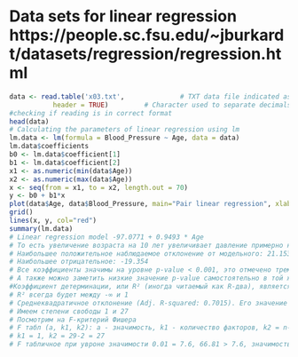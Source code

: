 # Data sets for linear regression https://people.sc.fsu.edu/~jburkardt/datasets/regression/regression.html
```{r}
data <- read.table('x03.txt',              # TXT data file indicated as string or full path to the file
           header = TRUE)         # Character used to separate decimals of the numbers in the file
#checking if reading is in correct format
head(data)
# Calculating the parameters of linear regression using lm
lm.data <- lm(formula = Blood_Pressure ~ Age, data = data)
lm.data$coefficients
b0 <- lm.data$coefficient[1]
b1 <- lm.data$coefficient[2]
x1 <- as.numeric(min(data$Age))
x2 <- as.numeric(max(data$Age))
x <- seq(from = x1, to = x2, length.out = 70)
y <- b0 + b1*x
plot(data$Age, data$Blood_Pressure, main="Pair linear regression", xlab="Age (years)", ylab="Blood pressure (systolic)")
grid()
lines(x, y, col="red")
summary(lm.data)
# Linear regression model -97.0771 + 0.9493 * Age
# То есть увеличение возраста на 10 лет увеличивает давление примерно на 9.5 единиц
# Наибольшее положительное наблюдаемое отклонение от модельного: 21.153 пункта давления,
# Наибольшее отрицательное: -19.354
# Все коэффициенты значимы на уровне p-value < 0.001, это отмечено тремя звездочками (***) в выводе в таблице "Coefficients"
# А также можно заметить низкие значение p-value самостоятельно в той же таблице Pr(>|t|) : 2.67e-16, 8.88e-09
#Коэффициент детерминации, или R² (иногда читаемый как R-два), является еще одним показателем, который мы можем использовать для оценки модели, 
# R² всегда будет между -∞ и 1
# Среднеквадратичное отклонение (Adj. R-squared: 0.7015). Его значение довольно близко к единице, можно сказать, что модель довольно значима
# Имеем степени свободы 1 и 27 
# Посмотрим на F-критерий Фишера
# F табл (a, k1, k2): a - значимость, k1 - количество факторов, k2 = n-k1-1
# k1 = 1, k2 = 29-2 = 27
# F табличное при увроне значимости 0.01 = 7.6, 66.81 > 7.6, значимость подтверждена по критерию Фишера
```
